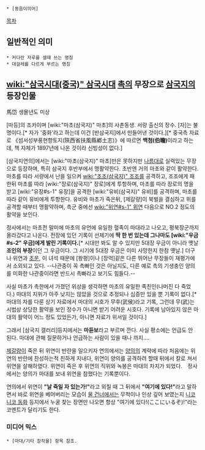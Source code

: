  * [동음이의어]

[[목차]]
== 일반적인 의미 ==
 * 커다란 자루를 셀때 쓰는 명칭
 * 대걸레를 다르게 부르는 명칭

== [[wiki:"삼국시대(중국)" 삼국시대]] [[촉]]의 무장으로 [[삼국지]]의 등장인물 ==
馬岱
생몰년도 미상

[마등]의 조카이며 [wiki:"마초(삼국지)" 마초]의 사촌동생. 서량 출신의 장수. [자]는 불명이다.[* 자가 '중화'라고 하는데 이건 [반삼국지]에서 만들어낸 것이다.][* 중국측 자료로 《섬서성부풍현향토지(陝西省扶風縣鄕土志)》에 따르면 '''백첨(伯瞻)'''이라고 하는데, 책 자체가 1897년에 나온 것이라 신빙성이 없다.]

[삼국지연의]에서는 [wiki:"마초(삼국지)" 마초]만은 못하지만 [[나름]]대로 실력있는 무장으로 등장하며, 특히 삼국지 후반부에서 맹활약한다. 초반엔 거의 마초와 같이 활약한다. 마초를 따라 서량에서 난을 일으켜 [[wiki:"조조(삼국지)" 조조]]를 공격하고, 조조에게 패한뒤 마초를 따라 [wiki:"장로(삼국지)" 장로]에게 투항하며, 마초를 따라 장로의 명을 받고 [wiki:"유장#s-1" 유장]을 공격한 [wiki:"유비(삼국지)" 유비]를 공격하며, 마초를 따라 같이 유비에게 투항한다. 유비와 마초가 죽은뒤, [제갈량]이 북벌을 결심하고 위를 공격할 때부터 맹활약하며, 촉군 중에선 [[wiki:"위연#s-1" 위연]] 다음으로 NO.2 정도의 활약을 보인다.

정사에서는 마초전 말미에 마초의 유언에 유일한 혈족이 마대라고 나오고, 평북장군까지 올라갔다고 나온다. 전장에 있던 기록이 선제기에 '''딱 한 번 있는데 그나마도 [wiki:"우금#s-2" 우금]에게 발린 기록이다.'''[* 시대만 봐도 알 수 있지만 5대장 우금이 아니라 옛날 '''조인의 부장'''이던 그 우금이다. 그 시기에 5대장 우금은 이미 사망한지 한참 옛날.]  더구나 위연과 [[조운]], 이 녀석 때문에 [왕평]이나 [장억]같은 다른 뛰어난 무장들이 재평가에서 소외되고 있다. --나관중이 꼭 촉빠인 것은 아닐지도, 다른 예로 촉의 기생충인 양의를 미화한 나관중이라면 반드시 촉빠라고 보기도 힘들다.--

사실 마초가 촉한에서 가졌던 위상을 생각하면 마초의 유일한 족친인(나머진 다 죽었다.) 마대의 지위가 아주 낮지는 않았을 것으로 추정되나 심증만 있을 뿐 기록이 없다.[* 마대의 자를 다룬 상기 자료에서 마대의 시호가 무후(武侯)라고 기록, 그런데 무(武)는 시법상 상당한 활약을 보인 장수가 아니면 받기 어려운 시호다. 기록에 남아있지 않은 마대의 활약이 어느 정도 있었든가, 아니면 자료가 위서일 것이다.]

그래서 [삼국지 갤러리]등지에서는 '''마듣보'''라고 부르며 깐다. 사실 평소에는 언급도 안 된다. 마대에 관해 질문하거나 언급하는 사람이 있을 때나 까지….

[[제갈량]]이 죽은 뒤 위연이 반란을 일으키자 연의에서는 [[양의]]의 계략에 따라 처음에는 위연의 반란에 찬성하는척 친하게 지내다, 위연이 양의를 공격하려 할때 뒤에서 칼로 쳐서 위연을 살해하였다. 위연이 죽은 후 위연의 직위와 녹봉은 마대의 차지가 되었다.　정사에서는 양의가 마대를 보내 위연을 참했다는 기록뿐이다.

연의에서 위연이 '''"날 죽일 자 있는가!"'''라고 외칠 때 그 뒤에서 '''"여기에 있다!"'''라고 말하면서 바로 위연을 베어버리는 모습이 [[일본|물 건너]]에서는 무척이나 인상 깊어 보였는지 [[니코니코 동화]] 등지에서 누굴 찾는 장면만 나오면 항상 "여기에 있다!(ここにいるぞ)!"라는 코멘트가 달리기도 한다.
=== 미디어 믹스 ===
 * [마대/기타 창작물] 항목 참조.
